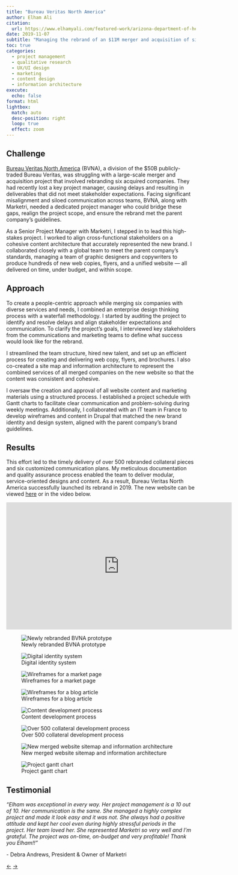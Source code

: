 ```yaml
---
title: "Bureau Veritas North America"
author: Elham Ali
citation:
  url: https://www.elhamyali.com/featured-work/arizona-department-of-health-services
date: 2019-11-07
subtitle: "Managing the rebrand of an $11M merger and acquisition of six companies in North America. Published new content and design rebrand on Bureau Veritas North America."
toc: true
categories: 
  - project management
  - qualitative research
  - UX/UI design
  - marketing
  - content design
  - information architecture
execute: 
  echo: false
format: html
lightbox: 
  match: auto
  desc-position: right
  loop: true
  effect: zoom
---
```


## Challenge

[Bureau Veritas North America](https://www.bvna.com/) (BVNA), a division of the \$50B publicly-traded Bureau Veritas, was struggling with a large-scale merger and acquisition project that involved rebranding six acquired companies. They had recently lost a key project manager, causing delays and resulting in deliverables that did not meet stakeholder expectations. Facing significant misalignment and siloed communication across teams, BVNA, along with Marketri, needed a dedicated project manager who could bridge these gaps, realign the project scope, and ensure the rebrand met the parent company's guidelines.

As a Senior Project Manager with Marketri, I stepped in to lead this high-stakes project. I worked to align cross-functional stakeholders on a cohesive content architecture that accurately represented the new brand. I collaborated closely with a global team to meet the parent company's standards, managing a team of graphic designers and copywriters to produce hundreds of new web copies, flyers, and a unified website --- all delivered on time, under budget, and within scope.

## Approach

To create a people-centric approach while merging six companies with diverse services and needs, I combined an enterprise design thinking process with a waterfall methodology. I started by auditing the project to identify and resolve delays and align stakeholder expectations and communication. To clarify the project's goals, I interviewed key stakeholders from the communications and marketing teams to define what success would look like for the rebrand.

I streamlined the team structure, hired new talent, and set up an efficient process for creating and delivering web copy, flyers, and brochures. I also co-created a site map and information architecture to represent the combined services of all merged companies on the new website so that the content was consistent and cohesive.

I oversaw the creation and approval of all website content and marketing materials using a structured process. I established a project schedule with Gantt charts to facilitate clear communication and problem-solving during weekly meetings. Additionally, I collaborated with an IT team in France to develop wireframes and content in Drupal that matched the new brand identity and design system, aligned with the parent company's brand guidelines.

## Results

This effort led to the timely delivery of over 500 rebranded collateral pieces and six customized communication plans. My meticulous documentation and quality assurance process enabled the team to deliver modular, service-oriented designs and content. As a result, Bureau Veritas North America successfully launched its rebrand in 2019. The new website can be viewed [here](https://www.bvna.com/) or in the video below.

<iframe width="600" height="338" src="https://www.youtube.com/embed/LecXqc3yMEg" frameborder="0" allow="accelerometer; autoplay; clipboard-write; encrypted-media; gyroscope; picture-in-picture" allowfullscreen></iframe>

::: {layout-ncol="2"}
![Newly rebranded BVNA prototype](1-bva.webp){group="gallery"}

![Digital identity system](8-bva.webp){group="gallery"}

![Wireframes for a market page](2-bva.webp){group="gallery"}

![Wireframes for a blog article](3-bva.webp){group="gallery"}

![Content development process](5-bva.webp){group="gallery"}

![Over 500 collateral development process](6-bva.webp){group="gallery"}

![New merged website sitemap and information architecture](4-bva.webp){group="gallery"}

![Project gantt chart](7-bva.webp){group="gallery"}
:::

## Testimonial

*"Elham was exceptional in every way. Her project management is a 10 out of 10. Her communication is the same. She managed a highly complex project and made it look easy and it was not. She always had a positive attitude and kept her cool even during highly stressful periods in the project. Her team loved her. She represented Marketri so very well and I'm grateful. The project was on-time, on-budget and very profitable! Thank you Elham!!"*

\- Debra Andrews, President & Owner of Marketri

<!-- Navigation Arrows -->

::: article-navigation
<a href="/featured-work/rho/rho.qmd" class="nav-arrow left-arrow">←</a> <!-- Left arrow for previous --> <a href="/featured-work/foodplanet/foodplanet.qmd" class="nav-arrow right-arrow">→</a> <!-- Right arrow for next -->
:::
